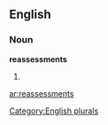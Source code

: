 
==English==

===Noun===
'''reassessments'''

# {{plural of|[[reassessment]]}}

[[Category:English plurals]]

[[ar:reassessments]]